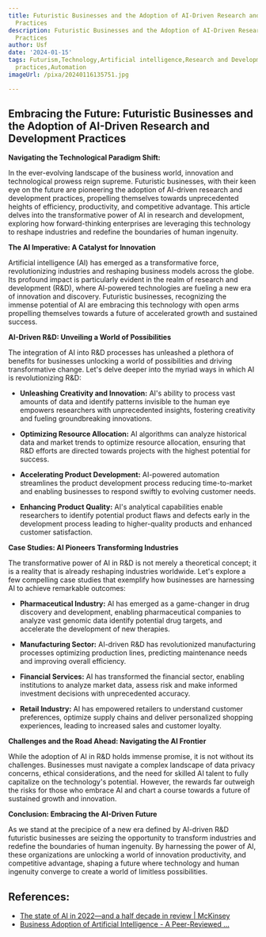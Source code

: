 ```yaml
---
title: Futuristic Businesses and the Adoption of AI-Driven Research and Development
  Practices
description: Futuristic Businesses and the Adoption of AI-Driven Research and Development
  Practices
author: Usf
date: '2024-01-15'
tags: Futurism,Technology,Artificial intelligence,Research and Development,Innovation,Business
  practices,Automation
imageUrl: /pixa/20240116135751.jpg

---
```

## Embracing the Future: Futuristic Businesses and the Adoption of AI-Driven Research and Development Practices

**Navigating the Technological Paradigm  Shift:**

In the ever-evolving landscape of the business world, innovation and technological prowess reign  supreme. Futuristic businesses,  with  their keen eye on the future are pioneering the adoption of AI-driven research and development practices, propelling themselves towards unprecedented  heights of efficiency, productivity, and competitive advantage. This article delves into the transformative power  of AI in  research and development, exploring how forward-thinking enterprises  are leveraging  this technology to reshape industries and redefine the boundaries of human ingenuity.

**The AI Imperative: A Catalyst for Innovation**

Artificial intelligence (AI) has emerged  as a transformative force, revolutionizing industries and reshaping business models  across the globe. Its profound impact is particularly evident in the realm of  research and development (R&D), where AI-powered  technologies are fueling  a new era of innovation and discovery. Futuristic businesses, recognizing the immense potential of AI are embracing this technology with  open arms propelling themselves towards a future of accelerated growth and sustained success.

**AI-Driven R&D: Unveiling a World of Possibilities**

The integration of AI into R&D processes has unleashed a plethora of benefits for businesses unlocking a world of possibilities and  driving transformative change. Let's delve deeper into the myriad ways in which AI is revolutionizing R&D:

*  **Unleashing Creativity  and Innovation:** AI's ability to  process vast amounts of data and identify patterns invisible to the human eye empowers researchers with unprecedented insights, fostering creativity and fueling  groundbreaking innovations.

*  **Optimizing Resource Allocation:**  AI algorithms can analyze historical data and  market trends to optimize resource allocation, ensuring that R&D efforts are  directed towards  projects with the highest potential for success.

* **Accelerating Product Development:** AI-powered automation streamlines the product development  process reducing time-to-market and enabling businesses to respond swiftly to evolving customer needs.

* **Enhancing Product  Quality:** AI's  analytical capabilities enable researchers to identify  potential product flaws and defects  early  in the  development process leading to higher-quality products and enhanced customer satisfaction.

**Case Studies:  AI Pioneers Transforming Industries**

The transformative power of  AI in  R&D  is not merely a theoretical concept; it is a reality that is  already reshaping industries worldwide. Let's explore a  few compelling case studies that exemplify how businesses are harnessing AI to  achieve remarkable outcomes:

* **Pharmaceutical Industry:** AI has emerged as a game-changer in  drug discovery  and development, enabling pharmaceutical  companies to analyze vast genomic data identify potential drug targets,  and accelerate the  development of new therapies.

* **Manufacturing Sector:** AI-driven R&D has revolutionized manufacturing processes optimizing production lines, predicting maintenance needs and improving overall efficiency.

* **Financial Services:** AI has transformed the financial sector, enabling institutions to analyze market  data,  assess risk and make informed investment decisions with unprecedented accuracy.

* **Retail Industry:** AI has empowered retailers to understand customer preferences, optimize  supply chains and deliver personalized shopping experiences, leading to increased sales and customer loyalty.

**Challenges and the Road Ahead: Navigating the AI Frontier**

While the  adoption of AI in R&D holds immense promise,  it is not without its challenges. Businesses must navigate a complex landscape of data privacy concerns, ethical considerations,  and the need for skilled AI talent  to fully capitalize on the technology's potential.  However, the rewards far outweigh the risks for those who embrace AI and chart a course towards  a future of sustained growth and innovation.

**Conclusion: Embracing the AI-Driven Future**

As we  stand at  the precipice of a new era defined by AI-driven  R&D futuristic businesses are seizing the  opportunity to transform industries and redefine the boundaries of human ingenuity. By harnessing the power of AI, these organizations are unlocking a world of  innovation productivity, and competitive advantage, shaping a future where technology and human ingenuity converge to  create a world of limitless  possibilities.

## References:
- [The state of AI in 2022—and a half decade in review | McKinsey](https://www.mckinsey.com/capabilities/quantumblack/our-insights/the-state-of-ai-in-2022-and-a-half-decade-in-review)
- [Business Adoption of Artificial Intelligence - A Peer-Reviewed ...](https://gbr.pepperdine.edu/2021/03/business-adoption-of-artificial-intelligence/)

